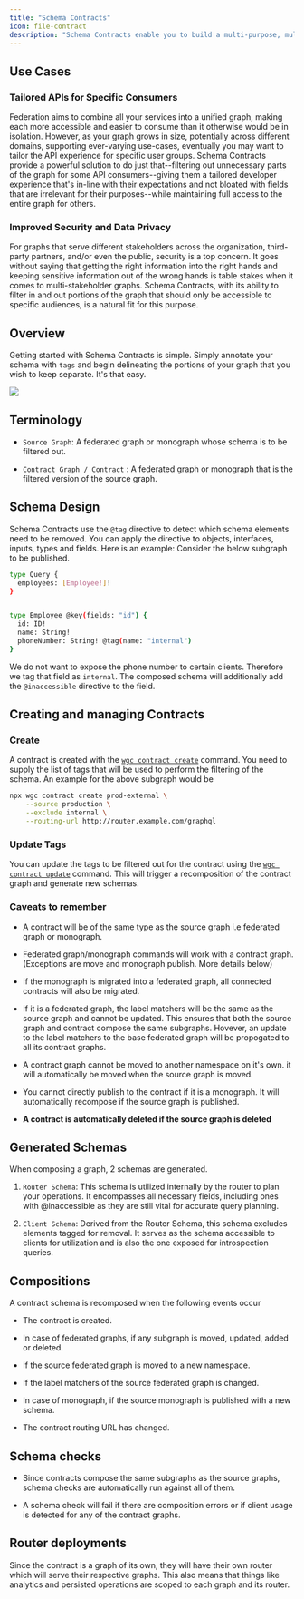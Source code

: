 ```yaml
---
title: "Schema Contracts"
icon: file-contract
description: "Schema Contracts enable you to build a multi-purpose, multi-audience graph, which can be split into subsets for different use cases. This simplifies development and keeps your graph maintainable."
---
```


## Use Cases

### Tailored APIs for Specific Consumers

Federation aims to combine all your services into a unified graph, making each more accessible and easier to consume than it otherwise would be in isolation. However, as your graph grows in size, potentially across different domains, supporting ever-varying use-cases, eventually you may want to tailor the API experience for specific user groups. Schema Contracts provide a powerful solution to do just that--filtering out unnecessary parts of the graph for some API consumers--giving them a tailored developer experience that's in-line with their expectations and not bloated with fields that are irrelevant for their purposes--while maintaining full access to the entire graph for others.

### Improved Security and Data Privacy

For graphs that serve different stakeholders across the organization, third-party partners, and/or even the public, security is a top concern. It goes without saying that getting the right information into the right hands and keeping sensitive information out of the wrong hands is table stakes when it comes to multi-stakeholder graphs. Schema Contracts, with its ability to filter in and out portions of the graph that should only be accessible to specific audiences, is a natural fit for this purpose.

## Overview

Getting started with Schema Contracts is simple. Simply annotate your schema with `tags` and begin delineating the portions of your graph that you wish to keep separate. It's that easy.

<Frame caption="Example of dividing a Composed Schema into two Client Schemas using Schema Contracts">
  <img src="/images/studio/divide-composed-schema.png" />
</Frame>

## Terminology

* `Source Graph`: A federated graph or monograph whose schema is to be filtered out.

* `Contract Graph / Contract` : A federated graph or monograph that is the filtered version of the source graph.

## Schema Design

Schema Contracts use the `@tag` directive to detect which schema elements need to be removed. You can apply the directive to objects, interfaces, inputs, types and fields. Here is an example: Consider the below subgraph to be published.

```bash
type Query {
  employees: [Employee!]!
}


type Employee @key(fields: "id") {
  id: ID!
  name: String!
  phoneNumber: String! @tag(name: "internal")
}
```

We do not want to expose the phone number to certain clients. Therefore we tag that field as `internal`. The composed schema will additionally add the `@inaccessible` directive to the field.

## Creating and managing Contracts

### Create

A contract is created with the [`wgc contract create`](/cli/schema-contracts/create) command. You need to supply the list of tags that will be used to perform the filtering of the schema. An example for the above subgraph would be

```bash
npx wgc contract create prod-external \
    --source production \
    --exclude internal \
    --routing-url http://router.example.com/graphql
```

### Update Tags

You can update the tags to be filtered out for the contract using the [`wgc contract update`](/cli/schema-contracts/update) command. This will trigger a recomposition of the contract graph and generate new schemas.

### Caveats to remember

* A contract will be of the same type as the source graph i.e federated graph or monograph.

* Federated graph/monograph commands will work with a contract graph. (Exceptions are move and monograph publish. More details below)

* If the monograph is migrated into a federated graph, all connected contracts will also be migrated.

* If it is a federated graph, the label matchers will be the same as the source graph and cannot be updated. This ensures that both the source graph and contract compose the same subgraphs. Hovever, an update to the label matchers to the base federated graph will be propogated to all its contract graphs.

* A contract graph cannot be moved to another namespace on it's own. it will automatically be moved when the source graph is moved.

* You cannot directly publish to the contract if it is a monograph. It will automatically recompose if the source graph is published.

* **A contract is automatically deleted if the source graph is deleted**

## Generated Schemas

When composing a graph, 2 schemas are generated.

1. `Router Schema`: This schema is utilized internally by the router to plan your operations. It encompasses all necessary fields, including ones with @inaccessible as they are still vital for accurate query planning.

2. `Client Schema`: Derived from the Router Schema, this schema excludes elements tagged for removal. It serves as the schema accessible to clients for utilization and is also the one exposed for introspection queries.

## Compositions

A contract schema is recomposed when the following events occur

* The contract is created.

* In case of federated graphs, if any subgraph is moved, updated, added or deleted.

* If the source federated graph is moved to a new namespace.

* If the label matchers of the source federated graph is changed.

* In case of monograph, if the source monograph is published with a new schema.

* The contract routing URL has changed.

## Schema checks

* Since contracts compose the same subgraphs as the source graphs, schema checks are automatically run against all of them.

* A schema check will fail if there are composition errors or if client usage is detected for any of the contract graphs.

## Router deployments

Since the contract is a graph of its own, they will have their own router which will serve their respective graphs. This also means that things like analytics and persisted operations are scoped to each graph and its router.

